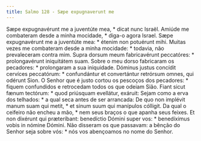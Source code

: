 ```yaml
---
title: Salmo 128 - Sæpe expugnaverunt me
---
```


<div class="grid grid-cols-2 gap-5">
  <span class="text-justify">
    Sæpe expugnavérunt me a juventúte mea, * dicat nunc Israël.
  </span>
  <span class="text-justify">
    Amiúde me combateram desde a minha mocidade, * diga-o agora Israel.
  </span>
  <span class="text-justify">
    Sæpe expugnavérunt me a juventúte mea: * étenim non potuérunt mihi.
  </span>
  <span class="text-justify">
    Muitas vezes me combateram desde a minha mocidade: * todavia, não
    prevaleceram contra mim.
  </span>
  <span class="text-justify">
    Supra dorsum meum fabricavérunt peccatóres: * prolongavérunt iniquitátem
    suam.
  </span>
  <span class="text-justify">
    Sobre o meu dorso fabricaram os pecadores: * prolongaram a sua iniquidade.
  </span>
  <span class="text-justify">
    Dóminus justus concídit cervíces peccatórum: * confundántur et convertántur
    retrórsum omnes, qui odérunt Sion.
  </span>
  <span class="text-justify">
    O Senhor que é justo cortou os pescoços dos pecadores: * fiquem confundidos
    e retrocedam todos os que odeiam Sião.
  </span>
  <span class="text-justify">
    Fiant sicut fænum tectórum: * quod priúsquam evellátur, exáruit:
  </span>
  <span class="text-justify">
    Sejam como a erva dos telhados: * a qual seca antes de ser arrancada:
  </span>
  <span class="text-justify">
    De quo non implévit manum suam qui metit, * et sinum suum qui manípulos
    cólligit.
  </span>
  <span class="text-justify">
    Da qual o ceifeiro não encheu a mão, * nem seus braços o que apanha seus
    feixes.
  </span>
  <span class="text-justify">
    Et non dixérunt qui præteríbant: benedíctio Dómini super vos: * benedíximus
    vobis in nómine Dómini.
  </span>
  <span class="text-justify">
    Não disseram os que passavam: a bênção do Senhor seja sobre vós: * nós vos
    abençoamos no nome do Senhor.
  </span>
</div>
